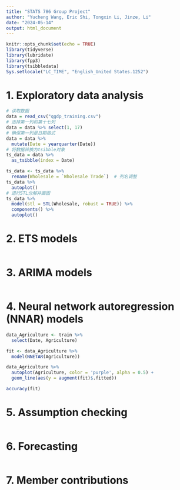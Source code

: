 ---
title: "STATS 786 Group Project"
author: "Yucheng Wang, Eric Shi, Tongxin Li, Jinze, Li"
date: "2024-05-14"
output: html_document
---

```{r setup, include=FALSE}
knitr::opts_chunk$set(echo = TRUE)
library(tidyverse)
library(lubridate)
library(fpp3)
library(tsibbledata)
Sys.setlocale("LC_TIME", "English_United States.1252")
```

# 1. Exploratory data analysis
```{r, warning=FALSE}
# 读取数据
data = read_csv("qgdp_training.csv")
# 选择第一列和第十七列
data = data %>% select(1, 17)
# 确保第一列是日期格式
data = data %>%
  mutate(Date = yearquarter(Date))
# 将数据转换为tsibble对象
ts_data = data %>%
  as_tsibble(index = Date)

ts_data <- ts_data %>%
  rename(Wholesale = `Wholesale Trade`)  # 列名调整
ts_data %>% 
  autoplot()
# 进行STL分解并画图
ts_data %>%
  model(stl = STL(Wholesale, robust = TRUE)) %>%
  components() %>%
  autoplot()
```

# 2. ETS models
```{r}

```


# 3. ARIMA models
```{r}

```

# 4. Neural network autoregression (NNAR) models
```{r, warning=FALSE}
data_Agriculture <- train %>% 
  select(Date, Agriculture)

fit <- data_Agriculture %>% 
  model(NNETAR(Agriculture))

data_Agriculture %>% 
  autoplot(Agriculture, color = 'purple', alpha = 0.5) +
  geom_line(aes(y = augment(fit)$.fitted))

accuracy(fit)
```

# 5. Assumption checking
```{r}

```

# 6. Forecasting
```{r}

```

# 7. Member contributions







